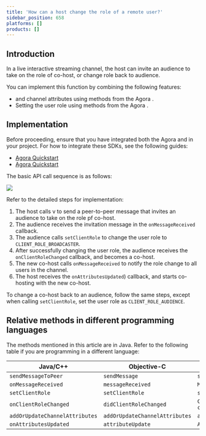 ```yaml
---
title: 'How can a host change the role of a remote user?'
sidebar_position: 658
platforms: []
products: []
---
```




## Introduction

In a live interactive streaming channel, the host can invite an audience to take on the role of co-host, or change role back to audience.

You can implement this function by combining the following features:

- <Vg k="MESS" /> and channel attributes using methods from the Agora <Vg k="MESS_SDK" />.
- Setting the user role using methods from the Agora <Vg k="VSDK" />.

## Implementation

Before proceeding, ensure that you have integrated both the Agora <Vg k="MESS_SDK" /> and <Vg k="VSDK" /> in your project. For how to integrate these SDKs, see the following guides:

- [Agora <Vg k="MESS_SDK" /> Quickstart](../../signaling/get-started/get-started-sdk)
- [Agora <Vg k="VSDK" /> Quickstart](../../interactive-live-streaming/get-started/get-started-sdk)

The basic API call sequence is as follows:

![](https://web-cdn.agora.io/docs-files/1585030025387)

Refer to the detailed steps for implementation:

1. The host calls v to send a peer-to-peer message that invites an audience to take on the role pf co-host.
2. The audience receives the invitation message in the <Link to="{{Global.SIG_SDK_API_ANDROID}}/interfaceio_1_1agora_1_1rtm_1_1_rtm_client_listener.html#af760814981718fb31d88acb8251d19b6">`onMessageReceived`</Link> callback.
3. The audience calls <Link to="{{Global.API_REF_ANDROID_ROOT}}/class_irtcengine.html#api_irtcengine_setclientrole">`setClientRole`</Link> to change the user role to `CLIENT_ROLE_BROADCASTER`.
4. After successfully changing the user role, the audience receives the `onClientRoleChanged` callback, and becomes a co-host.
5. The new co-host calls <Link to="{{Global.SIG_SDK_API_ANDROID}}/classio_1_1agora_1_1rtm_1_1_rtm_client.html#a997a31e6bfe1edc9b6ef58a931ef3f23">`onMessageReceived`</Link> to notify the role change to all users in the channel.
6. The host receives the <Link to="{{Global.SIG_SDK_API_ANDROID}}/interfaceio_1_1agora_1_1rtm_1_1_rtm_channel_listener.html#a2904a1f1f78c497b9176fffb853be96f">`onAttributesUpdated`</Link>) callback, and starts co-hosting with the new co-host.

To change a co-host back to an audience, follow the same steps, except when calling `setClientRole`, set the user role as `CLIENT_ROLE_AUDIENCE`.

## Relative methods in different programming languages

The methods mentioned in this article are in Java. Refer to the following table if you are programming in a different language:

| Java/C++ | Objective-C | JavaScript |
| ---------------- | ---------------- | ---------------- |
| `sendMessageToPeer`      | `sendMessage`     | `sendMessage`      |
| `onMessageReceived` | `messageReceived` | `MessageFromPeer` |
| `setClientRole` | `setClientRole` | `setClientRole` |
| `onClientRoleChanged` | `didClientRoleChanged` | `Client.on("client-role-changed")` |
| `addOrUpdateChannelAttributes` | `addOrUpdateChannelAttributes` | `addOrUpdateChannelAttributes` |
| `onAttributesUpdated` | `attributeUpdate` | `AttributesUpdated` |